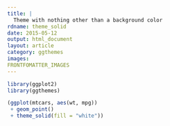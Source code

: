 ```yaml
---
title: |
  Theme with nothing other than a background color
rdname: theme_solid
date: 2015-05-12
output: html_document
layout: article
category: ggthemes
images:
FRONTFOMATTER_IMAGES
---
```


```r
library(ggplot2)
library(ggthemes)
```

```r
(ggplot(mtcars, aes(wt, mpg))
 + geom_point()
 + theme_solid(fill = "white"))



```